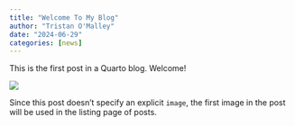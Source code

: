 ```yaml
---
title: "Welcome To My Blog"
author: "Tristan O'Malley"
date: "2024-06-29"
categories: [news]
---
```


This is the first post in a Quarto blog. Welcome!

![](thumbnail.jpg)

Since this post doesn't specify an explicit `image`, the first image in the post will be used in the listing page of posts.
